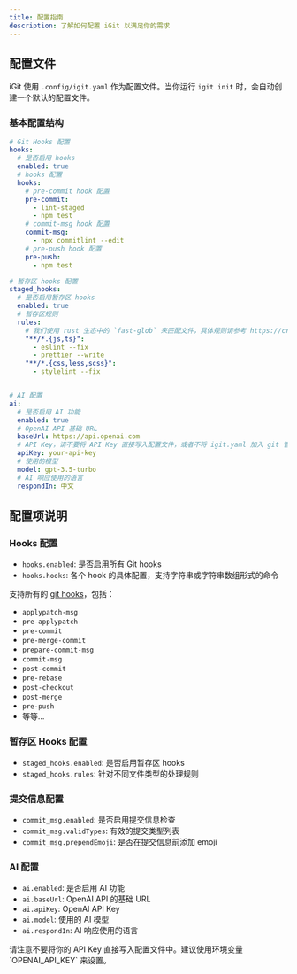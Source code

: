 ```yaml
---
title: 配置指南
description: 了解如何配置 iGit 以满足你的需求
---
```



## 配置文件

iGit 使用 `.config/igit.yaml` 作为配置文件。当你运行 `igit init` 时，会自动创建一个默认的配置文件。

### 基本配置结构

```yaml
# Git Hooks 配置
hooks:
  # 是否启用 hooks
  enabled: true
  # hooks 配置
  hooks:
    # pre-commit hook 配置
    pre-commit:
      - lint-staged
      - npm test
    # commit-msg hook 配置
    commit-msg:
      - npx commitlint --edit
    # pre-push hook 配置
    pre-push:
      - npm test

# 暂存区 hooks 配置
staged_hooks:
  # 是否启用暂存区 hooks
  enabled: true
  # 暂存区规则
  rules:
    # 我们使用 rust 生态中的 `fast-glob` 来匹配文件，具体规则请参考 https://crates.io/crates/fast-glob
    "**/*.{js,ts}":
      - eslint --fix
      - prettier --write
    "**/*.{css,less,scss}":
      - stylelint --fix


# AI 配置
ai:
  # 是否启用 AI 功能
  enabled: true
  # OpenAI API 基础 URL
  baseUrl: https://api.openai.com
  # API Key，请不要将 API Key 直接写入配置文件，或者不将 igit.yaml 加入 git 管理，请使用环境变量 OPENAI_API_KEY=xxxxx 来设置
  apiKey: your-api-key
  # 使用的模型
  model: gpt-3.5-turbo
  # AI 响应使用的语言
  respondIn: 中文
```

## 配置项说明

### Hooks 配置

- `hooks.enabled`: 是否启用所有 Git hooks
- `hooks.hooks`: 各个 hook 的具体配置，支持字符串或字符串数组形式的命令

支持所有的 [git hooks](https://git-scm.com/docs/githooks)，包括：
- `applypatch-msg`
- `pre-applypatch`
- `pre-commit`
- `pre-merge-commit`
- `prepare-commit-msg`
- `commit-msg`
- `post-commit`
- `pre-rebase`
- `post-checkout`
- `post-merge`
- `pre-push`
- 等等...

### 暂存区 Hooks 配置

- `staged_hooks.enabled`: 是否启用暂存区 hooks
- `staged_hooks.rules`: 针对不同文件类型的处理规则

### 提交信息配置

- `commit_msg.enabled`: 是否启用提交信息检查
- `commit_msg.validTypes`: 有效的提交类型列表
- `commit_msg.prependEmoji`: 是否在提交信息前添加 emoji

### AI 配置

- `ai.enabled`: 是否启用 AI 功能
- `ai.baseUrl`: OpenAI API 的基础 URL
- `ai.apiKey`: OpenAI API Key
- `ai.model`: 使用的 AI 模型
- `ai.respondIn`: AI 响应使用的语言

<Aside type="caution">
请注意不要将你的 API Key 直接写入配置文件中。建议使用环境变量 `OPENAI_API_KEY` 来设置。
</Aside>
